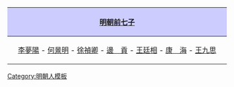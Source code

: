 {|align="center" style="border:1px solid #AAAAAA; margin-top:5px; margin-bottom:5px;"
!style="background-color:#CCCCFF;"|[[明朝]][[前七子]]
|-
|　[[李夢陽]] - [[何景明]] - [[徐禎卿]] - [[邊貢|邊　貢]] - [[王廷相]] - [[康海|康　海]] - [[王九思]]　
|}
<noinclude>[[Category:明朝人模板]]</noinclude>